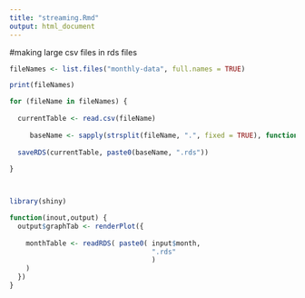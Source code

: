 ```yaml
---
title: "streaming.Rmd"
output: html_document
---
```


#making large csv files in rds files

```r
fileNames <- list.files("monthly-data", full.names = TRUE)

print(fileNames)

for (fileName in fileNames) {
  
  currentTable <- read.csv(fileName)
  
     baseName <- sapply(strsplit(fileName, ".", fixed = TRUE), function(x) { x[1]} )
  
  saveRDS(currentTable, paste0(baseName, ".rds"))
  
}




```

```r
library(shiny)

function(inout,output) {
  output$graphTab <- renderPlot({
    
    monthTable <- readRDS( paste0( input$month,
                                   ".rds"
                                   )
    )
  })
}
```

